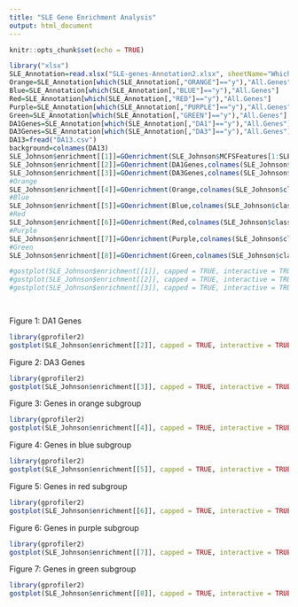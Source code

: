 ```yaml
---
title: "SLE Gene Enrichment Analysis"
output: html_document
---
```


```r
knitr::opts_chunk$set(echo = TRUE)
```

```r

library("xlsx")
SLE_Annotation=read.xlsx("SLE-genes-Annotation2.xlsx", sheetName="WhichGeneWhichCluster", header=TRUE)
Orange=SLE_Annotation[which(SLE_Annotation[,"ORANGE"]=="y"),"All.Genes"]
Blue=SLE_Annotation[which(SLE_Annotation[,"BLUE"]=="y"),"All.Genes"]
Red=SLE_Annotation[which(SLE_Annotation[,"RED"]=="y"),"All.Genes"]
Purple=SLE_Annotation[which(SLE_Annotation[,"PURPLE"]=="y"),"All.Genes"]
Green=SLE_Annotation[which(SLE_Annotation[,"GREEN"]=="y"),"All.Genes"]
DA1Genes=SLE_Annotation[which(SLE_Annotation[,"DA1"]=="y"),"All.Genes"]
DA3Genes=SLE_Annotation[which(SLE_Annotation[,"DA3"]=="y"),"All.Genes"]
DA13=fread("DA13.csv")
background=colnames(DA13)
SLE_Johnson$enrichment[[1]]=GOenrichment(SLE_Johnson$MCFSFeatures[1:SLE_Johnson$numberOfFeatures],colnames(SLE_Johnson$classifier)[1:length(SLE_Johnson$classifier)-1],SLE_Johnson$keyType,SLE_Johnson$ontology)
SLE_Johnson$enrichment[[2]]=GOenrichment(DA1Genes,colnames(SLE_Johnson$classifier)[1:length(SLE_Johnson$classifier)-1],SLE_Johnson$keyType,SLE_Johnson$ontology)
SLE_Johnson$enrichment[[3]]=GOenrichment(DA3Genes,colnames(SLE_Johnson$classifier)[1:length(SLE_Johnson$classifier)-1],SLE_Johnson$keyType,SLE_Johnson$ontology)
#Orange
SLE_Johnson$enrichment[[4]]=GOenrichment(Orange,colnames(SLE_Johnson$classifier)[1:length(SLE_Johnson$classifier)-1],SLE_Johnson$keyType,SLE_Johnson$ontology)
#Blue
SLE_Johnson$enrichment[[5]]=GOenrichment(Blue,colnames(SLE_Johnson$classifier)[1:length(SLE_Johnson$classifier)-1],SLE_Johnson$keyType,SLE_Johnson$ontology)
#Red
SLE_Johnson$enrichment[[6]]=GOenrichment(Red,colnames(SLE_Johnson$classifier)[1:length(SLE_Johnson$classifier)-1],SLE_Johnson$keyType,SLE_Johnson$ontology)
#Purple
SLE_Johnson$enrichment[[7]]=GOenrichment(Purple,colnames(SLE_Johnson$classifier)[1:length(SLE_Johnson$classifier)-1],SLE_Johnson$keyType,SLE_Johnson$ontology)
#Green
SLE_Johnson$enrichment[[8]]=GOenrichment(Green,colnames(SLE_Johnson$classifier)[1:length(SLE_Johnson$classifier)-1],SLE_Johnson$keyType,SLE_Johnson$ontology)

#gostplot(SLE_Johnson$enrichment[[1]], capped = TRUE, interactive = TRUE)
#gostplot(SLE_Johnson$enrichment[[2]], capped = TRUE, interactive = TRUE)
#gostplot(SLE_Johnson$enrichment[[3]], capped = TRUE, interactive = TRUE)

                   
```
Figure 1: DA1 Genes
```r
library(gprofiler2)
gostplot(SLE_Johnson$enrichment[[2]], capped = TRUE, interactive = TRUE)
```
Figure 2: DA3 Genes
```r
library(gprofiler2)
gostplot(SLE_Johnson$enrichment[[3]], capped = TRUE, interactive = TRUE)
```
Figure 3: Genes in orange subgroup
```r
library(gprofiler2)
gostplot(SLE_Johnson$enrichment[[4]], capped = TRUE, interactive = TRUE)
```
Figure 4: Genes in blue subgroup
```r
library(gprofiler2)
gostplot(SLE_Johnson$enrichment[[5]], capped = TRUE, interactive = TRUE)
```
Figure 5: Genes in red subgroup
```r
library(gprofiler2)
gostplot(SLE_Johnson$enrichment[[6]], capped = TRUE, interactive = TRUE)
```
Figure 6: Genes in purple subgroup
```r
library(gprofiler2)
gostplot(SLE_Johnson$enrichment[[7]], capped = TRUE, interactive = TRUE)
```
Figure 7: Genes in green subgroup
```r
library(gprofiler2)
gostplot(SLE_Johnson$enrichment[[8]], capped = TRUE, interactive = TRUE)
```
